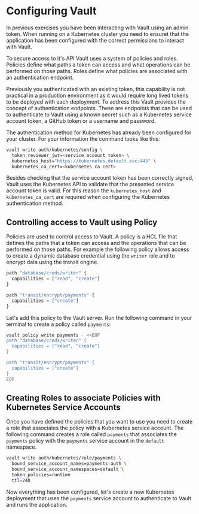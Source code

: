 # Configuring Vault

In previous exercises you have been interacting with Vault using an admin token.
When running on a Kubernetes cluster you need to ensuret that the application
has been configured with the correct permissions to interact with Vault.

To secure access to it's API Vault uses a system of policies and roles. Policies
define what paths a token can access and what operations can be performed on those
paths. Roles define what policies are associated with an authentication endpoint.

Previously you authenticated with an existing token, this capability is not
practical in a production environment as it would require long lived tokens
to be deployed with each deployment.  To address this Vault provides the concept
of authentication endpoints.  These are endpoints that can be used to authenticate
to Vault using a known secret such as a Kubernetes service account token, a GitHub
token or a username and password.

The authentication method for Kubernetes has already been configured for your
cluster.  For your information the command looks like this:

```bash
vault write auth/kubernetes/config \
  token_reviewer_jwt=<service account token> \
  kubernetes_host="https://kubernetes.default.svc:443" \
  kubernetes_ca_cert=<kubernetes ca cert>
```

Besides checking that the service account token has been correctly signed, 
Vault uses the Kubernetes API to validate that the presented service account token 
is valid.  For this reason the `kubernetes_host` and `kubernetes_ca_cert` are required
when configuring the Kubernetes authentication method.

## Controlling access to Vault using Policy

Policies are used to control access to Vault.  A policy is a HCL file that defines
the paths that a token can access and the operations that can be performed on those
paths.  For example the following policy allows access to create a dynamic 
database credential using the `writer` role and to encrypt data using the transit engine.

```javascript
path "database/creds/writer" {
  capabilities = ["read", "create"]
}

path "transit/encrypt/payments" {
  capabilities = ["create"]
}
```

Let's add this policy to the Vault server. Run the following command in your
terminal to create a policy called `payments`:

```bash
vault policy write payments - <<EOF
path "database/creds/writer" {
  capabilities = ["read", "create"]
}

path "transit/encrypt/payments" {
  capabilities = ["create"]
}
EOF
```

## Creating Roles to associate Policies with Kubernetes Service Accounts 

Once you have defined the policies that you want to use you need to create a role
that associates the policy with a Kubernetes service account.  The following command
creates a role called `payments` that associates the `payments` policy with the
`payments` service account in the `default` namespace.

```bash
vault write auth/kubernetes/role/payments \
  bound_service_account_names=payments-auth \
  bound_service_account_namespaces=default \
  token_policies=runtime
  ttl=24h
```

Now everything has been configured, let's create a new Kubernetes deployment
that uses the `payments` service account to authenticate to Vault and runs
the application.